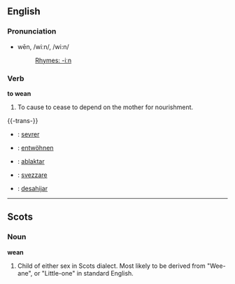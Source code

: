 ==English==
===Pronunciation===
*wēn, /wiːn/, /</tt>wi:n</tt>/
*:[[Rhymes:English:-iːn|Rhymes: -iːn]]

===Verb===
'''to wean'''

#To cause to cease to depend on the mother for nourishment.

{{-trans-}}

* {{fr}} : [[sevrer]]
* {{de}} : [[entwöhnen]]
* {{io}} : [[ablaktar]]
* {{it}} : [[svezzare]]
* {{es}} : [[desahijar]]
----

==Scots==
===Noun===
'''wean'''

#Child of either sex in Scots dialect. Most likely to be derived from "Wee-ane", or "Little-one" in standard English.